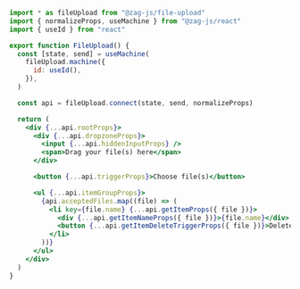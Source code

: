 ```jsx
import * as fileUpload from "@zag-js/file-upload"
import { normalizeProps, useMachine } from "@zag-js/react"
import { useId } from "react"

export function FileUpload() {
  const [state, send] = useMachine(
    fileUpload.machine({
      id: useId(),
    }),
  )

  const api = fileUpload.connect(state, send, normalizeProps)

  return (
    <div {...api.rootProps}>
      <div {...api.dropzoneProps}>
        <input {...api.hiddenInputProps} />
        <span>Drag your file(s) here</span>
      </div>

      <button {...api.triggerProps}>Choose file(s)</button>

      <ul {...api.itemGroupProps}>
        {api.acceptedFiles.map((file) => (
          <li key={file.name} {...api.getItemProps({ file })}>
            <div {...api.getItemNameProps({ file })}>{file.name}</div>
            <button {...api.getItemDeleteTriggerProps({ file })}>Delete</button>
          </li>
        ))}
      </ul>
    </div>
  )
}
```
